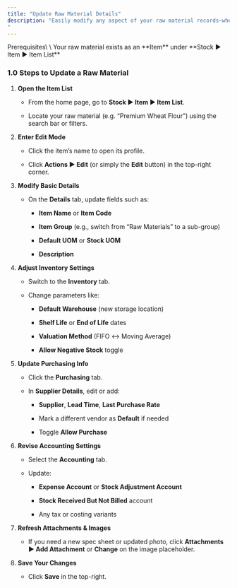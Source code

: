 ```yaml
---
title: "Update Raw Material Details"
description: "Easily modify any aspect of your raw material records—whether it’s renaming, adjusting stock settings, changing valuation methods, or updating supplier info—in your CGIC App.
"
---
```


<Info>
  Prerequisites\
  \
  Your raw material exists as an **Item** under **Stock ▶️ Item ▶️ Item List**
</Info>

### 1.0 Steps to Update a Raw Material

1. **Open the Item List**  

   - From the home page, go to **Stock ▶️ Item ▶️ Item List**.  

   - Locate your raw material (e.g. “Premium Wheat Flour”) using the search bar or filters.

2. **Enter Edit Mode**  

   - Click the item’s name to open its profile.  

   - Click **Actions ▶️ Edit** (or simply the **Edit** button) in the top-right corner.

3. **Modify Basic Details**  

   - On the **Details** tab, update fields such as:  

     - **Item Name** or **Item Code**  

     - **Item Group** (e.g., switch from “Raw Materials” to a sub-group)  

     - **Default UOM** or **Stock UOM**  

     - **Description**

4. **Adjust Inventory Settings**  

   - Switch to the **Inventory** tab.  

   - Change parameters like:  

     - **Default Warehouse** (new storage location)  

     - **Shelf Life** or **End of Life** dates  

     - **Valuation Method** (FIFO ↔ Moving Average)  

     - **Allow Negative Stock** toggle

5. **Update Purchasing Info**  

   - Click the **Purchasing** tab.  

   - In **Supplier Details**, edit or add:  

     - **Supplier**, **Lead Time**, **Last Purchase Rate**  

     - Mark a different vendor as **Default** if needed  

     - Toggle **Allow Purchase**

6. **Revise Accounting Settings**  

   - Select the **Accounting** tab.  

   - Update:  

     - **Expense Account** or **Stock Adjustment Account**  

     - **Stock Received But Not Billed** account  

     - Any tax or costing variants

7. **Refresh Attachments & Images**  

   - If you need a new spec sheet or updated photo, click **Attachments ▶️ Add Attachment** or **Change** on the image placeholder.

8. **Save Your Changes**  

   - Click **Save** in the top-right.  